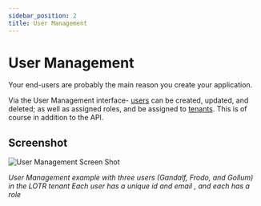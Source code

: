 ```yaml
---
sidebar_position: 2
title: User Management
---
```


# User Management

Your end-users are probably the main reason you create your application.

Via the User Management interface- [users](/concepts/users) can be created, updated, and deleted; as well as assigned roles, and be assigned to [tenants](/concepts/tenants).
This is of course in addition to the API.

## Screenshot

![User Management Screen Shot](/img/screenshots/user-management.png)

_User Management example with three users (Gandalf, Frodo, and Gollum) in the LOTR tenant_
_Each user has a unique id and email , and each has a role_
